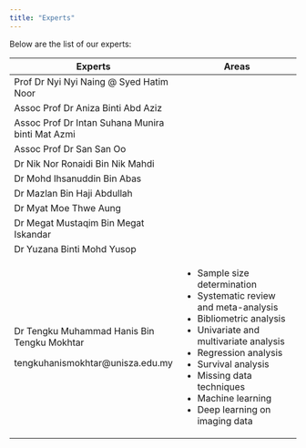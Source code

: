 ```yaml
---
title: "Experts"
---
```


Below are the list of our experts:

+--------------------------------------------------+------------------------------------------+
| Experts                                          | Areas                                    |
+==================================================+==========================================+
| Prof Dr Nyi Nyi Naing \@ Syed Hatim Noor         |                                          |
+--------------------------------------------------+------------------------------------------+
| Assoc Prof Dr Aniza Binti Abd Aziz               |                                          |
+--------------------------------------------------+------------------------------------------+
| Assoc Prof Dr Intan Suhana Munira binti Mat Azmi |                                          |
+--------------------------------------------------+------------------------------------------+
| Assoc Prof Dr San San Oo                         |                                          |
+--------------------------------------------------+------------------------------------------+
| Dr Nik Nor Ronaidi Bin Nik Mahdi                 |                                          |
+--------------------------------------------------+------------------------------------------+
| Dr Mohd Ihsanuddin Bin Abas                      |                                          |
+--------------------------------------------------+------------------------------------------+
| Dr Mazlan Bin Haji Abdullah                      |                                          |
+--------------------------------------------------+------------------------------------------+
| Dr Myat Moe Thwe Aung                            |                                          |
+--------------------------------------------------+------------------------------------------+
| Dr Megat Mustaqim Bin Megat Iskandar             |                                          |
+--------------------------------------------------+------------------------------------------+
| Dr Yuzana Binti Mohd Yusop                       |                                          |
+--------------------------------------------------+------------------------------------------+
| Dr Tengku Muhammad Hanis Bin Tengku Mokhtar      | -   Sample size determination            |
|                                                  | -   Systematic review and meta-analysis  |
| tengkuhanismokhtar\@unisza.edu.my                | -   Bibliometric analysis                |
|                                                  | -   Univariate and multivariate analysis |
|                                                  | -   Regression analysis                  |
|                                                  | -   Survival analysis                    |
|                                                  | -   Missing data techniques              |
|                                                  | -   Machine learning                     |
|                                                  | -   Deep learning on imaging data        |
+--------------------------------------------------+------------------------------------------+
